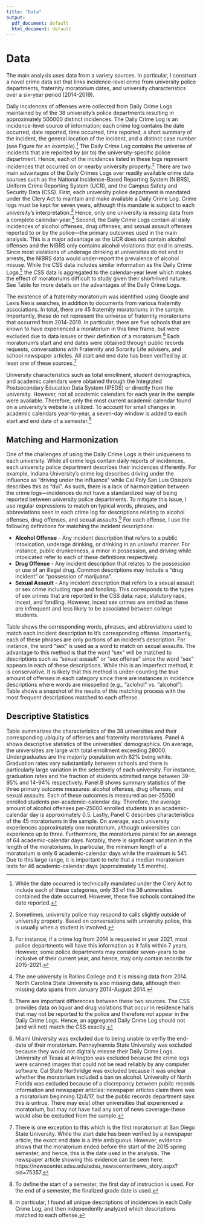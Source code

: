 ```yaml
---
title: "Data"
output:
  pdf_document: default
  html_document: default
---
```


# Data

The main analysis uses data from a variety sources. In particular, I construct a novel crime data set that links incidence-level crime from university police departments, fraternity moratorium dates, and university characteristics over a six-year period (2014-2019).

Daily incidences of offenses were collected from Daily Crime Logs maintained by of the 38 university's police departments resulting in approximately 500000 distinct incidences. The Daily Crime Log is an incidence-level source of information; each crime log contains the date occurred, date reported, time occurred, time reported, a short summary of the incident, the general location of the incident, and a distinct case number (see Figure \ref{crime_log} for an example).^[While the date occurred is technically mandated under the Clery Act to include each of these categories, only 33 of the 38 universities contained the date occurred. However, these five schools contained the date reported.] The Daily Crime Log contains the universe of incidents that are reported by (or to) the university-specific police department. Hence, each of the incidences listed in these logs represent incidences that occurred on or nearby university property.^[Sometimes, university police may respond to calls slightly outside of university property. Based on conversations with university police, this is usually when a student is involved.] There are two main advantages of the Daily Crimes Logs over readily available crime data sources such as the National Incidence-Based Reporting System (NIBRS), Uniform Crime Reporting System (UCR), and the Campus Safety and Security Data (CSS). First, each university police department is mandated under the Clery Act to maintain and make available a Daily Crime Log. Crime logs must be kept for seven years, although this mandate is subject to each university's interpretation.^[For instance, if a crime log from 2014 is requested in year 2021, most police departments will have this information as it falls within 7 years. However, some police departments may consider seven-years to be inclusive of their current year, and hence, may only contain records for 2015-2021.] Hence, only one university is missing data from a complete calendar-year.^[The one university is Rollins College and it is missing data from 2014. North Carolina State University is also missing data, although their missing data spans from January 2014-August 2014.] Second, the Daily Crime Logs contain all daily incidences of alcohol offenses, drug offenses, and sexual assault offenses reported to or by the police—the primary outcomes used in the main analysis. This is a major advantage as the UCR does not contain alcohol offenses and the NIBRS only contains alcohol violations that end in arrests. Since most violations of underage drinking at universities do not end in arrests, the NIBRS data would under-report the prevalence of alcohol misuse. While the CSS data includes similar information as the Daily Crime Logs,^[There are important differences between these two sources. The CSS provides data on liquor and drug violations that occur in residence halls that may not be reported to the police and therefore not appear in the Daily Crime Logs. Hence, an aggregated Daily Crime Log should not (and will not) match the CSS exactly.] the CSS data is aggregated to the calendar-year level which makes the effect of moratoriums difficult to study given their short-lived nature. See Table \ref{data_used} for more details on the advantages of the Daily Crime Logs.

The existence of a fraternity moratorium was identified using Google and Lexis Nexis searches, in addition to documents from various fraternity associations. In total, there are 45 fraternity moratoriums in the sample. Importantly, these do not represent the universe of fraternity moratoriums that occurred from 2014-2019. In particular, there are five schools that are known to have experienced a moratorium in this time frame, but were excluded due to data issues or their definition of a moratorium.^[Miami University was excluded due to being unable to verfiy the end-date of their moratorium. Pennsylvannia State University was excluded because they would not digitally release their Daily Crime Logs. University of Texas at Arlington was excluded because the crime logs were scanned images that could not be read reliably by any computer software. Cal State Northridge was excluded because it was unclear whether the moratorium included a ban on alcohol. University of North Florida was excluded because of a discrepancy between public records information and newspaper articles: newspaper articles claim there was a moratorium beginning 12/4/17, but the public records department says this is untrue. There may exist other universities that experienced a moratorium, but may not have had any sort of news coverage-these would also be excluded from the sample.] Each moratorium's start and end dates were obtained through public records requests, conversations with Fraternity and Sorority Life advisers, and school newspaper articles. All start and end date has been verified by at least one of these sources.^[There is one exception to this which is the first moratorium at San Diego State University. While the start date has been verified by a newspaper article, the exact end date is a little ambiguous. However, evidence shows that the moratorium ended before the start of the 2015 spring semester, and hence, this is the date used in the analysis. The newspaper article showing this evidence can be seen here: https://newscenter.sdsu.edu/sdsu_newscenter/news_story.aspx?sid=75357.]  


University characteristics such as total enrollment, student demographics, and academic calendars were obtained through the Integrated Postsecondary Education Data System (IPEDS) or directly from the university. However, not all academic calendars for each year in the sample were available. Therefore, only the most current academic calendar found on a university's website is utilized. To account for small changes in academic calendars year-to-year, a seven-day window is added to each start and end date of a semester.^[To define the start of a semester, the first day of instruction is used. For the end of a semester, the finalized grade date is used.] 

## Matching and Harmonization 

One of the challenges of using the Daily Crime Logs is their uniqueness to each university. While all crime logs contain daily reports of incidences, each university police department describes their incidences differently. For example, Indiana University's crime log describes driving under the influence as "driving under the influence" while Cal Poly San Luis Obispo's describes this as "dui". As such, there is a lack of harmonization between the crime logs—incidences do not have a standardized way of being reported between university police departments. To mitigate this issue, I use regular expressions to match on typical words, phrases, and abbreviations seen in each crime log for descriptions relating to alcohol offenses, drug offenses, and sexual assaults.^[In particular, I found all unique descriptions of incidences in each Daily Crime Log, and then independently analyzed which descriptions matched to each offense.] For each offense, I use the following definitions for matching the incident descriptions:

* **Alcohol Offense** - Any incident description that refers to a public intoxication, underage drinking, or drinking in an unlawful manner. For instance, public drunkenness, a minor in possession, and driving while intoxicated refer to each of these definitions respectively. 
* **Drug Offense** - Any incident description that relates to the possession or use of an illegal drug. Common descriptions may include a "drug incident" or "possession of marijuana". 
* **Sexual Assault** - Any incident description that refers to a sexual assault or sex crime including rape and fondling. This corresponds to the types of sex crimes that are reported in the CSS data: rape, statutory rape, incest, and fondling. However, incest sex crimes are omitted as these are infrequent and less likely to be associated between college students.

Table \ref{matching_table} shows the corresponding words, phrases, and abbreviations used to match each incident description to it's corresponding offense. Importantly, each of these phrases are only portions of an incident's description. For instance, the word "sex" is used as a word to match on sexual assaults. The advantage to this method is that the word "sex" will be matched to descriptions such as "sexual assault" or "sex offense" since the word "sex" appears in each of these descriptions. While this is an imperfect method, it is conservative. It is likely that this method is under-counting the true amount of offenses in each category since there are instances in incidence descriptions where words are misspelled (e.g., "aclohol" vs. "alcohol"). Table \ref{top_categories} shows a snapshot of the results of this matching process with the most frequent descriptions matched to each offense.

## Descriptive Statistics

Table \ref{summary_stats} summarizes the characteristics of the 38 universities and their corresponding ubiquity of offenses and fraternity moratoriums. Panel A shows descriptive statistics of the universities' demographics. On average, the universities are large with total enrollment exceeding 28000. Undergraduates are the majority population with 62% being white. Graduation rates vary substantially between schools and there is particularly large variation in the selectively of each university. For instance, graduation rates and the fraction of students admitted range between 39-95% and 14-94% respectively. Panel B shows summary statistics of the three primary outcome measures: alcohol offenses, drug offenses, and sexual assaults. Each of these outcomes is measured as per-25000 enrolled students per-academic-calendar day. Therefore, the average amount of alcohol offenses per-25000 enrolled students in an academic-calendar day is approximately 0.5. Lastly, Panel C describes characteristics of the 45 moratoriums in the sample. On average, each university experiences approximately one moratorium, although universities can experience up to three. Furthermore, the moratoriums persist for an average of 64 academic-calendar days. Notably, there is significant variation in the length of the moratoriums. In particular, the minimum length of a moratorium is only 6 academic-calendar days while the maximum is 541. Due to this large range, it is important to note that a median moratorium lasts for 46 academic-calendar days (approximately 1.5 months). 



